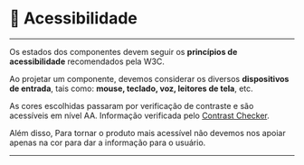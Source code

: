 
<Meta title='Foundations/Colors/🍭 Acessibilidade 🍭' />

# 🍭 Acessibilidade
---

Os estados dos componentes devem seguir os **princípios de acessibilidade** recomendados pela W3C.

Ao projetar um componente, devemos considerar os diversos **dispositivos de entrada**,
tais como: **mouse, teclado, voz, leitores de tela**, etc.

As cores escolhidas passaram por verificação de contraste e são acessíveis em nível AA.
Informação verificada pelo [Contrast Checker](webaim.org/resources/contrastchecker).

Além disso, Para tornar o produto mais acessível
não devemos nos apoiar apenas na cor para dar a informação para o usuário.

---
